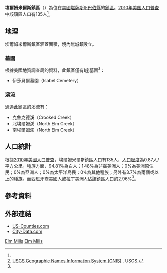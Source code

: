 {{noteTA
|G1=USState
}}
{{Infobox settlement
|official_name = 埃爾姆米爾斯鎮區
|native_name = Elm Mills Township
|settlement_type = 鎮區
|image_map = Map highlighting Elm Mills Township, Barber County, Kansas.svg
|map_caption = 埃爾姆米爾斯鎮區在巴伯縣的位置
|coordinates_display = inline,title
|coordinates_region = US-KS
|subdivision_type = [[世界政區索引|國家]]
|subdivision_name = [[美国|美国]]
|subdivision_type1 = [[美國行政區劃|州]]
|subdivision_name1 = [[堪薩斯州|堪薩斯州]]
|subdivision_type2 = [[堪萨斯州行政区划|縣]]
|subdivision_name2 = [[巴伯縣_(堪薩斯州)|巴伯縣]]
|area_total_km2 = 155.09
|area_land_km2 = 154.54
|area_water_km2 = 0.55
|area_total_sq_mi = 59.88
|area_land_sq_mi = 59.67
|area_water_sq_mi = 0.21
|area_water_percent = 0.35
|population_as_of = [[2010年美国人口普查|2010]]
|population_footnotes = <ref name=census>{{cite web|url=http://www.census.gov/geo/www/gazetteer/gazetteer2010.html|title=2010 Census Gazetteer Files|publisher=[[美国人口调查局|美国人口调查局]]|accessdate=2016-02-23|archive-url=https://web.archive.org/web/20121021075704/http://www.census.gov/geo/www/gazetteer/gazetteer2010.html|archive-date=2012-10-21|dead-url=yes}}</ref>
|population_total = 135
|population_density_km2 = auto
|elevation_footnotes = 
|elevation_m = 537
|elevation_ft = 1762
|latd = 37
|latm = 25
|lats = 45
|latNS = N
|longd = 98
|longm = 40
|longs = 01
|longEW = W
|postal_code_type =
|postal_code = 
|blank_name = [[地名信息系统|GNIS]] feature ID
|blank_info = [http://geonames.usgs.gov/pls/gnispublic/f?p=gnispq:3:::NO::P3_FID:0470380 0470380]
|website = 
|footnotes = 
}}

'''埃爾姆米爾斯鎮區'''（{{lang-en|'''Elm Mills Township'''}}）為位在[[美國|美國]][[堪薩斯州|堪薩斯州]][[巴伯縣_(堪薩斯州)|巴伯縣]]的[[行政鎮區|鎮區]]。[[2010年美国人口普查|2010年美国人口普查]]中該鎮區人口有135人<ref name=census/>。

==地理==
埃爾姆米爾斯鎮區涵蓋面積{{convert|155.09|km2|sqmi}}，境內無城鎮設立。

===墓園===
根據[[美國地質調查局|美國地質調查局]]的資料，此鎮區僅有1座墓園<ref>[http://geonames.usgs.gov/domestic/index.html USGS Geographic Names Information System (GNIS)] {{Wayback|url=http://geonames.usgs.gov/domestic/index.html |date=20190428150204 }}. USGS.</ref>：
*伊莎貝爾墓園（Isabel Cemetery）

===溪流===
通過此鎮區的溪流有：
*克魯克德溪（Crooked Creek）
*北埃爾姆溪（North Elm  Creek）
*南埃爾姆溪（North Elm  Creek）

==人口統計==
根據[[2010年美國人口普查|2010年美國人口普查]]，埃爾姆米爾斯鎮區人口有135人，[[人口密度|人口密度]]為0.87人/平方公里。種族方面，94.81%為白人；1.48%為非裔美洲人；0%為美洲原住民；0%為亞洲人；0%為太平洋島民；0%為其他種族；另外有3.7%為兩個或以上的種族。而西班牙裔美國人或拉丁美洲人佔該鎮區人口的2.96%<ref name=census/>。

==參考資料==
{{reflist}}

==外部連結==
* [https://web.archive.org/web/20080723112151/http://www.us-counties.com/localgov/kansas.html US-Counties.com]
* [http://www.city-data.com/township/Elm-Mills-Barber-KS.html City-Data.com] {{Wayback|url=http://www.city-data.com/township/Elm-Mills-Barber-KS.html |date=20121021170410 }}

{{巴伯縣 (堪薩斯州)}}

[[Category:巴伯縣鎮區_(堪薩斯州)|Elm Mills]]
[[Category:堪薩斯州鎮區|Elm Mills]]